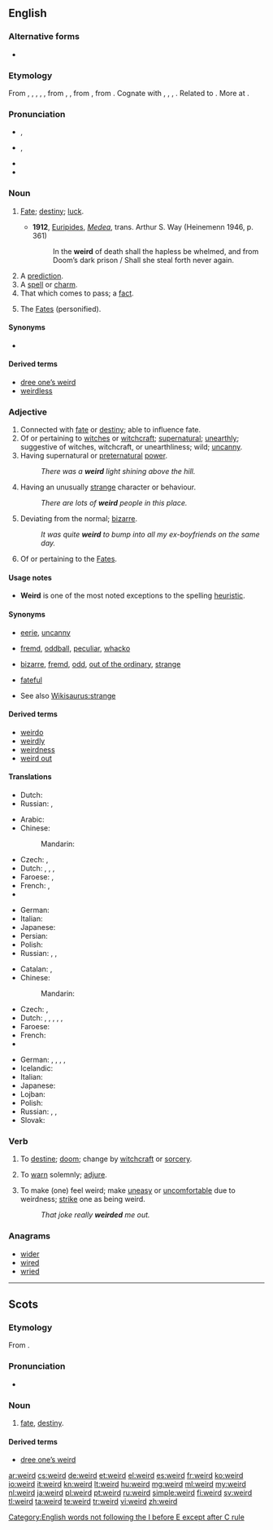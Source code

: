 ==English==
{{was wotd|2007|March|5}}

===Alternative forms===
* {{l|en|wierd}} {{qualifier|obsolete}}

===Etymology===
From {{etyl|enm}} {{term|werde|lang=enm}}, {{term|wierde|lang=enm}}, {{term|wirde|lang=enm}}, {{term|wyrede|lang=enm}}, {{term|wurde|lang=enm}}, from {{etyl|ang}} {{term|wyrd|lang=ang}}, {{term|wurd||that which happens, fate, chance, fortune, destiny, Fate, the Fates, Providence, event, phenomenon, transaction, fact, deed|lang=ang}}, from {{etyl|gem-pro|en}} {{recons|wurdiz||fate, destiny|lang=gem-pro}}, from {{etyl|ine-pro|en}} {{recons|wert-||to turn, wind|lang=ine-pro}}. Cognate with {{etyl|gml|-}} {{term|wrd|lang=gml}}, {{term|wrth||fate, death|lang=gml}}, {{etyl|gmh|-}} {{term|wurt||fate, death|lang=gmh}}, {{etyl|is|-}} {{term|urður||fate|lang=is}}. Related to {{etyl|ang|-}} {{term|weorþan||to become|lang=ang}}. More at {{l|en|worth}}.

===Pronunciation===
* {{a|RP}} {{IPA|/wɪəd/}}, {{X-SAMPA|/wI@d/}}
* {{a|US}} {{IPA|/wiɚd/|/wɪɚd/}}, {{X-SAMPA|/wi@rd/}}
* {{audio|en-us-weird.ogg|Audio (US)}}
* {{rhymes|ɪə(r)d}}

===Noun===
{{en-noun}}

# {{archaic|except in Scots}} [[Fate]]; [[destiny]]; [[luck]].
#* '''1912''', [[w:Euripides|Euripides]], ''[[s:Medea|Medea]]'', trans. Arthur S. Way (Heinemenn 1946, p. 361)
#*: In the '''weird''' of death shall the hapless be whelmed, and from Doom’s dark prison / Shall she steal forth never again.
# A [[prediction]].
# A [[spell]] or [[charm]].
# That which comes to pass; a [[fact]].
# {{archaic|in the plural}} The [[Fates]] (personified).

====Synonyms====
* {{l|en|orlay}}

====Derived terms====
* [[dree one’s weird]]
* [[weirdless]]

===Adjective===
{{en-adj|er}}

# Connected with [[fate]] or [[destiny]]; able to influence fate.
# Of or pertaining to [[witch]]es or [[witchcraft]]; [[supernatural]]; [[unearthly]]; suggestive of witches, witchcraft, or unearthliness; wild; [[uncanny]].
# Having supernatural or [[preternatural]] [[power]].
#: ''There was a '''weird''' light shining above the hill.''
# Having an unusually [[strange]] character or behaviour.
#: ''There are lots of '''weird''' people in this place.''
# Deviating from the normal; [[bizarre]].
#: ''It was quite '''weird''' to bump into all my ex-boyfriends on the same day.''
# {{archaic}} Of or pertaining to the [[Fates]].

====Usage notes====
* '''Weird''' is one of the most noted exceptions to the {{w|I before E except after C}} spelling [[heuristic]].

====Synonyms====
* {{sense|having supernatural or preternatural power}} [[eerie]], [[uncanny]]
* {{sense|unusually strange in character or behaviour}} [[fremd]], [[oddball]], [[peculiar]], [[whacko]]
* {{sense|deviating from the normal}} [[bizarre]], [[fremd]], [[odd]], [[out of the ordinary]], [[strange]]
* {{sense|of or pertaining to the Fates}} [[fateful]]
* See also [[Wikisaurus:strange]]

====Derived terms====
* [[weirdo]]
* [[weirdly]]
* [[weirdness]]
* [[weird out]]

====Translations====
{{trans-top|having supernatural or preternatural power}}
* Dutch: {{t+|nl|bovennatuurlijk}}
* Russian: {{t+|ru|потусторонний|tr=potustorónnij|sc=Cyrl}}, {{t+|ru|сверхъестественный|tr=sverxʺjestéstvennyj|sc=Cyrl}}
{{trans-mid}}
{{trans-bottom}}

{{trans-top|having an unusually strange character or behaviour}}
* Arabic: {{t-|ar|عجيب|tr=ʿajīb|sc=Arab}}
* Chinese:
*: Mandarin: {{t|cmn|奇怪|tr=qíguài|sc=Hani}}
* Czech: {{t+|cs|divný}}, {{t+|cs|zvláštní}}
* Dutch: {{t+|nl|vreemd}}, {{t+|nl|raar}}, {{t+|nl|bizar}}, {{t+|nl|eigenaardig}}
* Faroese: {{t-|fo|løgin|m|f}}, {{t-|fo|løgið|n}}
* French: {{t+|fr|bizarre}}, {{t+|fr|étrange}}
* {{trreq|Georgian}}
{{trans-mid}}
* German: {{t+|de|seltsam}}
* Italian: {{t+|it|strano}}
* Japanese: {{t+|ja|変|tr=[[へん]], hen}}
* Persian: {{t+|fa|عجیب|tr='ajib|sc=fa-Arab}}
* Polish: {{t+|pl|dziwny|m}}
* Russian: {{t+|ru|странный|tr=stránnyj|sc=Cyrl}}, {{t+|ru|причудливый|tr=pričúdlivyj|sc=Cyrl}}, {{t+|ru|чудной|tr=čudnój|sc=Cyrl}}
{{trans-bottom}}

{{trans-top|deviating from the normal; bizarre}}
* Catalan: {{t+|ca|rar}},  {{t+|ca|estrany}}
* Chinese:
*: Mandarin: {{t|cmn|奇怪|tr=qíguài|sc=Hani}}
* Czech: {{t+|cs|divný}}, {{t+|cs|zvláštní}}
* Dutch: {{t+|nl|vreemd}}, {{t+|nl|raar}}, {{t+|nl|ongewoon}}, {{t+|nl|bizar}}, {{t+|nl|eigenaardig}}, {{t+|nl|merkwaardig}}
* Faroese: {{t-|fo|løgin|m}}
* French: {{t+|fr|bizarre|m|f}}
* {{trreq|Georgian}}
{{trans-mid}}
* German: {{t+|de|eigenartig}}, {{t+|de|merkwürdig}}, {{t+|de|sonderbar}}, {{t+|de|seltsam}}, {{t+|de|bizarr}}
* Icelandic: {{t+|is|kynlegur|m}}
* Italian: {{t+|it|bizzarro}}
* Japanese: {{t+|ja|変|tr=[[へん]], hen}}
* Lojban: {{t+|jbo|cizra}}
* Polish: {{t+|pl|dziwaczny|m}}
* Russian: {{t+|ru|странный|tr=stránnyj|sc=Cyrl}}, {{t+|ru|причудливый|tr=pričúdlivyj|sc=Cyrl}}, {{t+|ru|чудной|tr=čudnój|sc=Cyrl}}
* Slovak: {{t-|sk|divný|m}}
{{trans-bottom}}

{{trans-top|archaic: of or pertaining to the Fates}}
{{trans-mid}}
{{trans-bottom}}

===Verb===
{{en-verb}}

# {{transitive}} To [[destine]]; [[doom]]; change by [[witchcraft]] or [[sorcery]].
# {{transitive}} To [[warn]] solemnly; [[adjure]].
# {{transitive}} To make (one) feel weird; make [[uneasy]] or [[uncomfortable]] due to weirdness; [[strike]] one as being weird.
#: ''That joke really '''weirded''' me out.''

===Anagrams===
* [[wider#English|wider]]
* [[wired#English|wired]]
* [[wried#English|wried]]

[[Category:English words not following the I before E except after C rule]]

----

==Scots==

===Etymology===
From {{etyl|ang|sco}} {{term|wyrd||fate, destiny|lang=ang}}.

===Pronunciation===
* {{IPA|/wird/|lang=sco}}

===Noun===
{{sco-noun}}

# [[fate]], [[destiny]].

====Derived terms====
* [[dree one’s weird]]

[[ar:weird]]
[[cs:weird]]
[[de:weird]]
[[et:weird]]
[[el:weird]]
[[es:weird]]
[[fr:weird]]
[[ko:weird]]
[[io:weird]]
[[it:weird]]
[[kn:weird]]
[[lt:weird]]
[[hu:weird]]
[[mg:weird]]
[[ml:weird]]
[[my:weird]]
[[nl:weird]]
[[ja:weird]]
[[pl:weird]]
[[pt:weird]]
[[ru:weird]]
[[simple:weird]]
[[fi:weird]]
[[sv:weird]]
[[tl:weird]]
[[ta:weird]]
[[te:weird]]
[[tr:weird]]
[[vi:weird]]
[[zh:weird]]
